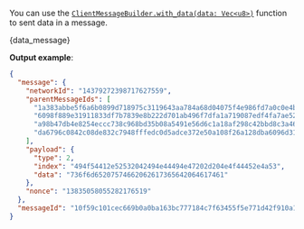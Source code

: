 
You can use the
[`ClientMessageBuilder.with_data(data: Vec<u8>)`](https://docs.rs/iota-client/latest/iota_client/api/struct.ClientMessageBuilder.html#method.with_data)
function to sent data in a message.

<CodeBlock className="language-javascript">{data_message}</CodeBlock>

**Output example**:

```json
{
  "message": {
    "networkId": "14379272398717627559",
    "parentMessageIds": [
      "1a383abbe5f6a6b0899d718975c3119643aa784a68d04075f4e986fd7a0c0e4b",
      "6098f889e31911833df7b7839e8b222d701ab496f7dfa1a719087edf4fa7ae52",
      "a98b47db4e8254eccc738c968bd35b08a5491e56d6c1a18af298c42bbd8c3a46",
      "da6796c0842c08de832c7948fffedc0d5adce372e50a108f26a128dba6096d31"
    ],
    "payload": {
      "type": 2,
      "index": "494f54412e52532042494e44494e47202d204e4f44452e4a53",
      "data": "736f6d65207574662062617365642064617461"
    },
    "nonce": "13835058055282176519"
  },
  "messageId": "10f59c101cec669b0a0ba163bc777184c7f63455f5e771d42f910a1ba2ad20ff"
}
```
